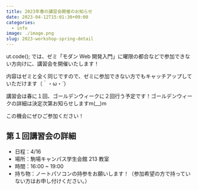 ```yaml
---
title: 2023年春の講習会開催のお知らせ
date: 2023-04-12T15:01:30+09:00
categories:
  - info
image: ./image.png
slug: 2023-workshop-spring-detail
---
```


ut.code(); では、ゼミ「モダン Web 開発入門」に曜限の都合などで参加できない方向けに、講習会を開催いたします！

内容はゼミと全く同じですので、ゼミに参加できない方でもキャッチアップしていただけます（｀・ω・´）

講習会は春に１回、ゴールデンウィークに２回行う予定です！ゴールデンウィークの詳細は決定次第お知らせしますm(__)m

この機会にぜひご参加ください！

## 第１回講習会の詳細

- 日程：4/16
- 場所：駒場キャンパス学生会館 213 教室
- 時間：16:00 ~ 19:00
- 持ち物：ノートパソコンの持参をお願いします！（参加希望の方で持っていない方はお申し付けください。）

